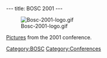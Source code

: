 ---
title: BOSC 2001
---

[[Image:Bosc-2001-logo.gif]]

[http://gallery.open-bio.org/gallery/bosc2001 Pictures] from the 2001 conference.
[[Category:BOSC]] [[Category:Conferences]]